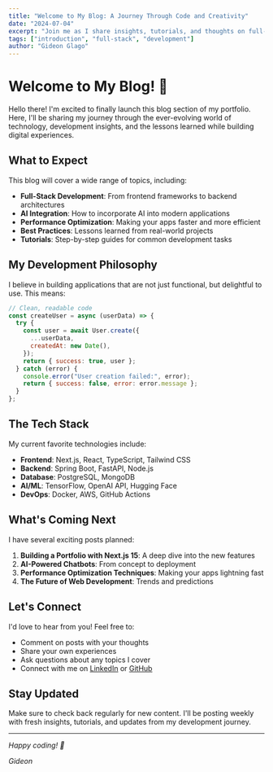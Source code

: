 ```yaml
---
title: "Welcome to My Blog: A Journey Through Code and Creativity"
date: "2024-07-04"
excerpt: "Join me as I share insights, tutorials, and thoughts on full-stack development, AI integration, and building exceptional digital experiences."
tags: ["introduction", "full-stack", "development"]
author: "Gideon Glago"
---
```


# Welcome to My Blog! 🚀

Hello there! I'm excited to finally launch this blog section of my portfolio. Here, I'll be sharing my journey through the ever-evolving world of technology, development insights, and the lessons learned while building digital experiences.

## What to Expect

This blog will cover a wide range of topics, including:

- **Full-Stack Development**: From frontend frameworks to backend architectures
- **AI Integration**: How to incorporate AI into modern applications
- **Performance Optimization**: Making your apps faster and more efficient
- **Best Practices**: Lessons learned from real-world projects
- **Tutorials**: Step-by-step guides for common development tasks

## My Development Philosophy

I believe in building applications that are not just functional, but delightful to use. This means:

```javascript
// Clean, readable code
const createUser = async (userData) => {
  try {
    const user = await User.create({
      ...userData,
      createdAt: new Date(),
    });
    return { success: true, user };
  } catch (error) {
    console.error("User creation failed:", error);
    return { success: false, error: error.message };
  }
};
```

## The Tech Stack

My current favorite technologies include:

- **Frontend**: Next.js, React, TypeScript, Tailwind CSS
- **Backend**: Spring Boot, FastAPI, Node.js
- **Database**: PostgreSQL, MongoDB
- **AI/ML**: TensorFlow, OpenAI API, Hugging Face
- **DevOps**: Docker, AWS, GitHub Actions

## What's Coming Next

I have several exciting posts planned:

1. **Building a Portfolio with Next.js 15**: A deep dive into the new features
2. **AI-Powered Chatbots**: From concept to deployment
3. **Performance Optimization Techniques**: Making your apps lightning fast
4. **The Future of Web Development**: Trends and predictions

## Let's Connect

I'd love to hear from you! Feel free to:

- Comment on posts with your thoughts
- Share your own experiences
- Ask questions about any topics I cover
- Connect with me on [LinkedIn](https://www.linkedin.com/in/glagogideon/) or [GitHub](https://github.com/glaogideonelorm)

## Stay Updated

Make sure to check back regularly for new content. I'll be posting weekly with fresh insights, tutorials, and updates from my development journey.

---

_Happy coding! 🎉_

_Gideon_
